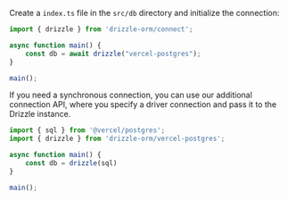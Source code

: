 Create a `index.ts` file in the `src/db` directory and initialize the connection:

```typescript copy
import { drizzle } from 'drizzle-orm/connect';

async function main() {
    const db = await drizzle("vercel-postgres");
}

main();
```

If you need a synchronous connection, you can use our additional connection API, 
where you specify a driver connection and pass it to the Drizzle instance.

```typescript copy
import { sql } from '@vercel/postgres';
import { drizzle } from 'drizzle-orm/vercel-postgres';

async function main() {
    const db = drizzle(sql)
}

main();
```